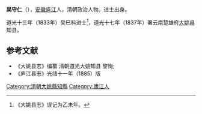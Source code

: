 '''吴守仁'''（{{bd|？||？}}），[[安徽|安徽]][[庐江|庐江]]人，清朝政治人物。进士出身。

道光十三年（1833年）癸巳科进士<ref>《大姚县志》误记为乙未年。</ref>，道光十七年（1837年）署云南楚雄府[[大姚县|大姚县]]知县。

== 参考文献 ==
{{reflist}}
*《大姚县志》编纂 清朝道光大姚知县 黎恂;
*《庐江县志》光绪十一年（1885）版

{{清朝人物小作品}}
{{道光十三年癸巳科殿试金榜}}
{{DEFAULTSORT:Wu吴}}
[[Category:清朝大姚縣知縣|Category:清朝大姚縣知縣]]
[[Category:廬江人|Category:廬江人]]